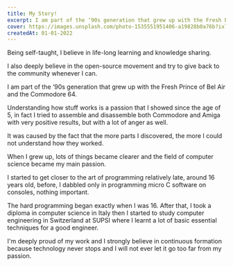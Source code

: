 ```yaml
---
title: My Story!
excerpt: I am part of the ‘90s generation that grew up with the Fresh Prince of Bel Air and the Commodore 64
cover: https://images.unsplash.com/photo-1535551951406-a19828b0a76b?ixlib=rb-1.2.1&ixid=MnwxMjA3fDB8MHxwaG90by1wYWdlfHx8fGVufDB8fHx8&auto=format&fit=crop&w=1166&q=80
createdAt: 01-01-2022
---
```


Being self-taught, I believe in life-long learning and knowledge sharing.

I also deeply believe in the open-source movement and try to give back to the community whenever I can.

I am part of the ‘90s generation that grew up with the Fresh Prince of Bel Air and the Commodore 64.

Understanding how stuff works is a passion that I showed since the age of 5,
in fact I tried to assemble and disassemble both Commodore and Amiga with very positive results,
but with a lot of anger as well.

It was caused by the fact that the more parts I discovered, the more I could not understand how they worked.

When I grew up, lots of things became clearer and the field of computer science became my main passion.

I started to get closer to the art of programming relatively late, around 16 years old, before,
I dabbled only in programming micro C software on consoles, nothing important.

The hard programming began exactly when I was 16. After that,
I took a diploma in computer science in Italy then I started to study computer engineering in Switzerland at SUPSI
where I learnt a lot of basic essential techniques for a good engineer.

I'm deeply proud of my work and I strongly believe in continuous formation because technology never stops and I will not ever let it go too far from my passion.
